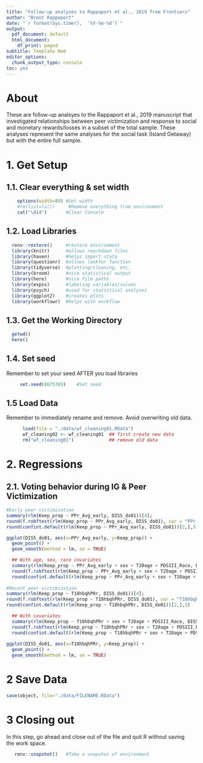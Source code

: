 ```yaml
---
title: "Follow-up analyses to Rappaport et al., 2019 from Frontiers"
author: "Brent Rappaport"
date: "`r format(Sys.time(),  '%Y-%m-%d')`"
output:
  pdf_document: default
  html_document:
    df_print: paged
subtitle: Template Rmd
editor_options:
  chunk_output_type: console
toc: yes
---
```


# About
These are follow-up analsyes to the Rappaport et al., 2019 manuscript that investigated relationships between peer victimization and response to social and monetary rewards/losses in a subset of the total sample. These analyses represent the same analyses for the social task (Island Getaway) but with the entire full sample.

# 1. Get Setup
## 1.1. Clear everything & set width
```r
    options(width=80) #Set width
    #rm(list=ls())     #Remove everything from environment
    cat("\014")       #Clear Console
```

## 1.2. Load Libraries
```r
  renv::restore()     #restore environment
  library(knitr)      #allows rmarkdown files
  library(haven)      #helps import stata
  library(questionr)  #allows lookfor function
  library(tidyverse)  #plotting/cleaning, etc.
  library(broom)      #nice statistical output
  library(here)       #nice file paths
  library(expss)      #labeling variables/values
  library(psych)      #used for statistical analyses
  library(ggplot2)    #creates plots
  library(workflowr)  #helps with workflow
```

## 1.3. Get the Working Directory
```r
  getwd()
  here()
```

## 1.4. Set seed
   Remember to set your seed AFTER you load libraries
```r
     set.seed(8675309)    #Set seed
```

## 1.5 Load Data
Remember to immediately rename and remove. Avoid overwriting old data.
```r
      load(file = "./data/wf_cleaning01.RData")   
      wf_cleaning02 <- wf_cleaning01  ## first create new data
      rm("wf_cleaning01")             ## remove old data
```

# 2. Regressions
## 2.1. Voting behavior during IG & Peer Victimization
```r
#Early peer victimization  
summary(rlm(Keep_prop ~ PPr_Avg_early, DISS_do01))[4]; 
round(f.robftest(rlm(Keep_prop ~ PPr_Avg_early, DISS_do01), var = "PPr_Avg_early")$p.value,3); 
round(confint.default(rlm(Keep_prop ~ PPr_Avg_early, DISS_do01))[2,],3)

ggplot(DISS_do01, aes(x=PPr_Avg_early, y=Keep_prop)) +
  geom_point() +
  geom_smooth(method = lm, se = TRUE)

  ## With age, sex, race covariates
  summary(rlm(Keep_prop ~ PPr_Avg_early + sex + T20age + PDSIII_Race, DISS_do01))[4]; 
  round(f.robftest(rlm(Keep_prop ~ PPr_Avg_early + sex + T20age + PDSIII_Race, DISS_do01), var = "PPr_Avg_early")$p.value,3); 
  round(confint.default(rlm(Keep_prop ~ PPr_Avg_early + sex + T20age + PDSIII_Race, DISS_do01))[2,],3)
  
#Recent peer victimization  
summary(rlm(Keep_prop ~ T18hbqhPRr, DISS_do01))[4]; 
round(f.robftest(rlm(Keep_prop ~ T18hbqhPRr, DISS_do01), var = "T18hbqhPRr")$p.value,3); 
round(confint.default(rlm(Keep_prop ~ T18hbqhPRr, DISS_do01))[2,],3)

  ## With covariates
  summary(rlm(Keep_prop ~ T18hbqhPRr + sex + T20age + PDSIII_Race, DISS_do01))[4]; 
  round(f.robftest(rlm(Keep_prop ~ T18hbqhPRr + sex + T20age + PDSIII_Race, DISS_do01), var = "T18hbqhPRr")$p.value,3); 
  round(confint.default(rlm(Keep_prop ~ T18hbqhPRr + sex + T20age + PDSIII_Race, DISS_do01))[2,],3)
  
ggplot(DISS_do01, aes(x=T18hbqhPRr, y=Keep_prop)) +
  geom_point() +
  geom_smooth(method = lm, se = TRUE)
```

# 2 Save Data
```r
save(object, file="./data/FILENAME.RData")
```

# 3 Closing out
  In this step, go ahead and close out of the file and quit R without saving  
  the work space.
```r
   renv::snapshot()   #Take a snapshot of environment
```

